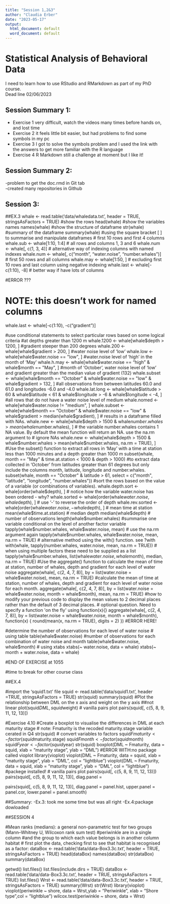 ```yaml
---
title: "Session 1,2&3"
author: "Claudia Erber"
date: "2023-05-17"
output:
  html_document: default
  word_document: default
---
```



# **Statistical Analysis of Behavioral Data**

I need to learn how to use RStudio and RMarkdown as part of my PhD course.  
Dead line 02/06/2023



## **Session Summary 1:**

- Exercise 1 very difficult, watch the videos many times before hands on, and lost time
- Exercise 2 it feels little bit easier, but had problems to find some symbols in my pc
- Exercise 3 I got to solve the symbols problem and I used the link with the answers to get more familiar with the R language
- Exercise 4 R Markdown still a challenge at moment but I like it!

## **Session Summary 2:**
-problem to get the doc.rmd in Git tab   
-created many repositories in Github  


## **Session 3:**  

##EX.3
whale <- read.table('data/whaledata.txt', header = TRUE, stringsAsFactors = TRUE)
#show the rows
head(whale)
#show the variables names
names(whale)
#show the structure of dataframe
str(whale)
#summary of the dataframe
summary(whale)
#using the square bracket [ ] to summarise and manipulate dataframes 
# first 10 rows and first 4 columns
whale.sub <- whale[1:10, 1:4]
# all rows and columns 1, 3 and 6
whale.num <- whale[, c(1, 3, 4)]
# alternative way of indexing columns with named indexes
whale.num <- whale[, c("month", "water.noise", "number.whales")]
# first 50 rows and all columns
whale.may <- whale[1:50, ]
# excluding first 10 rows and last column using negative indexing
whale.last <- whale[-c(1:10), -8]
# better way if have lots of columns

#ERROR ???

# NOTE: this doesn't work for named columns
whale.last <- whale[-c(1:10), -c("gradient")]

#use conditional statements to select particular rows based on some logical criteria
#at depths greater than 1200 m
whale.1200 <- whale[whale$depth > 1200, ]
#gradient steeper than 200 degrees
whale.200 <- whale[whale$gradient > 200, ]
#water noise level of ‘low’
whale.low <- whale[whale$water.noise == "low", ]
#water.noise level of ‘high’ in the month of ‘May’
whale.h.may <- whale[whale$water.noise == "high" & whale$month == "May", ]
#month of ‘October’, water noise level of ‘low’ and gradient greater than the median value of gradient (132)
whale.subset <- whale[whale$month == "October" & whale$water.noise == "low" & whale$gradient > 132, ]
#all observations from between latitudes 60.0 and 61.0 and longitudes -6.0 and -4.0
whale.lat.long <- whale[whale$latitude > 60 & whale$latitude < 61 & whale$longitude > -6 & whale$longitude < -4, ]
#all rows that do not have a water noise level of medium
whale.nomed <- whale[whale$water.noise != "medium", ]
whale.subset <- whale[whale$month == "October" & whale$water.noise == "low" & whale$gradient > median(whale$gradient), ]
# results in a dataframe filled with NAs.
whale.new <- whale[whale$depth > 1500 & whale$number.whales > mean(whale$number.whales), ]
# the variable number.whales contains 1 NA value. By default the mean function will return an NA.  use the na.rm argument to
# ignore NAs
whale.new <- whale[whale$depth > 1500 & whale$number.whales > mean(whale$number.whales, na.rm = TRUE), ]
#Use the subset() function to extract all rows in ‘May’ with a time at station less than 1000 minutes and a depth greater than 1000 m
subset(whale, month == "May" & time.at.station < 1000 & depth > 1000)
#to extract data collected in ‘October’ from latitudes greater than 61 degrees but only include the columns month, latitude, longitude and number.whales.
subset(whale, month == "October" & latitude > 61, select = c("month", "latitude", "longitude", "number.whales"))
#sort the rows based on the value of a variable (or combinations of variables).
whale.depth.sort <- whale[order(whale$depth), ]
# notice how the variable water.noise has been ordered - why?
whale.sorted <- whale[order(whale$water.noise, whale$depth), ]
# use '-' to reverse the order of depth
whale.rev.sorted <- whale[order(whale$water.noise, -whale$depth), ]
# mean time at station
mean(whale$time.at.station)
# median depth
median(whale$depth)
# number of observations
length(whale$number.whales)
#summarise one variable conditional on the level of another factor variable
tapply(whale$number.whales, whale$water.noise, mean)
# use the na.rm argument again
tapply(whale$number.whales, whale$water.noise, mean, na.rm = TRUE)
# alternative method using the with() function. see ?with
with(whale, tapply(number.whales, water.noise, mean, na.rm = TRUE))
# when using multiple factors these need to be supplied as a list
tapply(whale$number.whales, list(whale$water.noise, whale$month), median, na.rm = TRUE)
#Use the aggregate() function to calculate the mean of time at station, number of whales, depth and gradient for each level of water noise
aggregate(whale[, c(2, 4, 7, 8)], by = list(water.noise = whale$water.noise), mean, na.rm = TRUE)
#calculate the mean of time at station, number of whales, depth and gradient for each level of water noise for each month.
aggregate(whale[, c(2, 4, 7, 8)], by = list(water.noise = whale$water.noise, month = whale$month), mean, na.rm = TRUE)
#how to modify your previous code to display the mean values to 2 decimal places rather than the default of 3 decimal places.
# optional question. Need to specify a function 'on the fly' using function(x){}
aggregate(whale[, c(2, 4, 7, 8)], by = list(water.noise = whale$water.noise, month = whale$month), function(x) { round(mean(x, na.rm = TRUE), digits = 2) })
#ERROR HERE!

#determine the number of observations for each level of water noise
# using table
table(whale$water.noise)
#number of observations for each combination of water noise and month    
table(whale$water.noise, whale$month)
# using xtabs
xtabs(~ water.noise, data = whale)
xtabs(~ month + water.noise, data = whale)

#END OF EXERCISE at 1055 

#time to break for other course class


##EX.4

#import the ‘squid1.txt’ file
squid <- read.table('data/squid1.txt', header =TRUE, stringsAsFactors = TRUE)
str(squid)
summary(squid)
#Plot the relationship between DML on the x axis and weight on the y axis
##not linear
plot(squid$DML, squid$weight)
# vanilla pairs plot
pairs(squid[, c(5, 8, 9, 11, 12, 13)])


#Exercise 4.10
#Create a boxplot to visualise the differences in DML at each maturity stage
# note: Fmaturity is the recoded maturity.stage variable cerated in Q4
str(squid)
# convert variables to factors
squid$Fmaturity <- factor(squid$maturity.stage)
squid$Fmonth <- factor(squid$month)
squid$Fyear <- factor(squid$year)
str(squid)
boxplot(DML ~ Fmaturity, data = squid, xlab = "maturity stage", ylab = "DML")
#ERROR WITH:no package called vioplot
library(vioplot)
vioplot(DML ~ Fmaturity, data = squid, xlab = "maturity stage", ylab = "DML", col = "lightblue")
vioplot(DML ~ Fmaturity, data = squid, xlab = "maturity stage", ylab = "DML", col = "lightblue")
#packege installed!
# vanilla pairs plot
pairs(squid[, c(5, 8, 9, 11, 12, 13)])
pairs(squid[, c(5, 8, 9, 11, 12, 13)], diag.panel = 


pairs(squid[, c(5, 8, 9, 11, 12, 13)], diag.panel = panel.hist, upper.panel = panel.cor, lower.panel = panel.smooth)

##Summary:
-Ex.3: took me some time but was all right
-Ex.4:package dowloaded

##SESSION 4

#Mean ranks (medians): a general non-parametric test for two groups (Mann–Whitney U, Wilcoxon rank sum test)
#periwinkle  are in a single column
#and the group to which each value belongs is in another column habitat
# first plot the data, checking first to see that habitat is recognised as a factor:
dataBox <- read.table('data/data-Box3.3c.txt', header = TRUE, stringsAsFactors = TRUE)
head(dataBox)
names(dataBox)
str(dataBox)
summary(dataBox)

getwd()
list.files()
list.files(include.dirs = TRUE)
dataBox <- read.table('data/data-Box3.3c.txt', header = TRUE, stringsAsFactors = TRUE)
list.files()
Wrst <- read.table('data/data-Box3.3c.txt', header = TRUE, stringsAsFactors = TRUE)
summary(Wrst)
str(Wrst)
library(vioplot)
vioplot(periwinkle ~ shore, data = Wrst,ylab = "Periwinkle", xlab = "Shore type",col = "lightblue")
wilcox.test(periwinkle ~ shore, data = Wrst)
